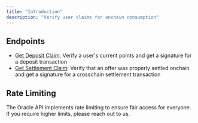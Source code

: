 ```yaml
---
title: "Introduction"
description: "Verify user claims for onchain consumption"
---
```


## Endpoints

- [Get Deposit Claim](/api-reference/claims/get-deposit-claim): Verify a user's current points and
  get a signature for a deposit transaction
- [Get Settlement Claim](/api-reference/claims/get-settlement-claim): Verify that an offer was
  properly settled onchain and get a signature for a crosschain settlement transaction

## Rate Limiting

The Oracle API implements rate limiting to ensure fair access for everyone. If you require higher
limits, please reach out to us.
